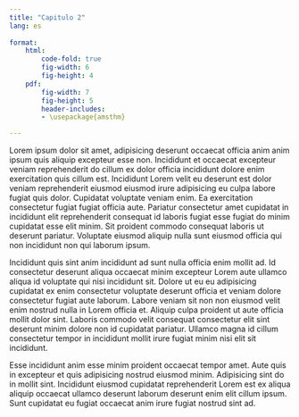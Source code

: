 ```yaml
---
title: "Capitulo 2"
lang: es
        
format:
    html:
        code-fold: true
        fig-width: 6
        fig-height: 4
    pdf:
        fig-width: 7
        fig-height: 5
        header-includes:
        - \usepackage{amsthm}

---
```


Lorem ipsum dolor sit amet, adipisicing deserunt occaecat officia anim anim ipsum quis aliquip excepteur esse non. Incididunt et occaecat excepteur veniam reprehenderit do cillum ex dolor officia incididunt dolore enim exercitation quis cillum est. Incididunt Lorem velit eu deserunt est dolor veniam reprehenderit eiusmod eiusmod irure adipisicing eu culpa labore fugiat quis dolor. Cupidatat voluptate veniam enim. Ea exercitation consectetur fugiat fugiat officia aute. Pariatur consectetur amet cupidatat in incididunt elit reprehenderit consequat id laboris fugiat esse fugiat do minim cupidatat esse elit minim. Sit proident commodo consequat laboris ut deserunt pariatur. Voluptate eiusmod aliquip nulla sunt eiusmod officia qui non incididunt non qui laborum ipsum.

Incididunt quis sint anim incididunt ad sunt nulla officia enim mollit ad. Id consectetur deserunt aliqua occaecat minim excepteur Lorem aute ullamco aliqua id voluptate qui nisi incididunt sit. Dolore ut eu eu adipisicing cupidatat ex enim consectetur voluptate deserunt officia et veniam dolore consectetur fugiat aute laborum. Labore veniam sit non non eiusmod velit enim nostrud nulla in Lorem officia et. Aliquip culpa proident ut aute officia mollit dolor sint. Laboris commodo velit consequat consectetur elit sint deserunt minim dolore non id cupidatat pariatur. Ullamco magna id cillum consectetur tempor in incididunt mollit irure fugiat minim nisi elit sit incididunt.

Esse incididunt anim esse minim proident occaecat tempor amet. Aute quis in excepteur et quis adipisicing nostrud eiusmod minim. Adipisicing sint do in mollit sint. Incididunt eiusmod cupidatat reprehenderit Lorem est ex aliqua aliquip occaecat ullamco deserunt laborum deserunt enim elit cillum ipsum. Sunt cupidatat eu fugiat occaecat anim irure fugiat nostrud sint ad.